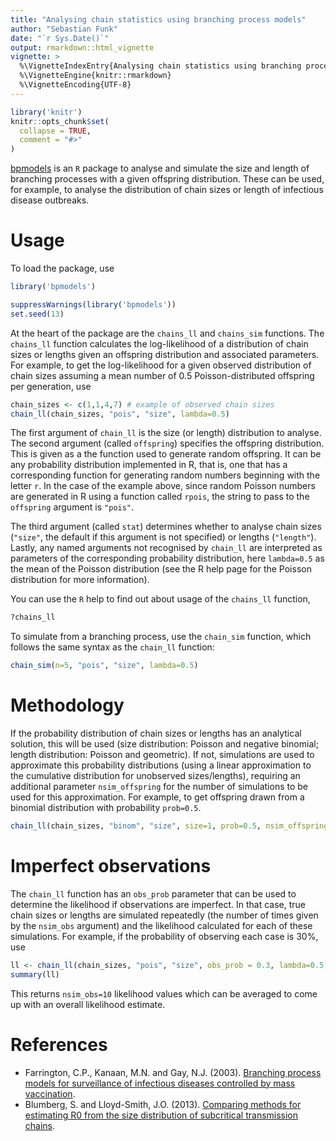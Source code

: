 ```yaml
---
title: "Analysing chain statistics using branching process models"
author: "Sebastian Funk"
date: "`r Sys.Date()`"
output: rmarkdown::html_vignette
vignette: >
  %\VignetteIndexEntry{Analysing chain statistics using branching process models}
  %\VignetteEngine{knitr::rmarkdown}
  %\VignetteEncoding{UTF-8}
---
```


```r
library('knitr')
knitr::opts_chunk$set(
  collapse = TRUE,
  comment = "#>"
)
```

[bpmodels](https://github.com/sbfnk/bpmodels) is an `R` package to analyse and simulate the size and length of branching processes with a given offspring distribution. These can be used, for example, to analyse the distribution of chain sizes or length of infectious disease outbreaks.

# Usage

To load the package, use
```r
library('bpmodels')
```
```r
suppressWarnings(library('bpmodels'))
set.seed(13)
```

At the heart of the package are the `chains_ll` and `chains_sim` functions. The `chains_ll` function calculates the log-likelihood of a distribution of chain sizes or lengths given an offspring distribution and associated parameters. For example, to get the log-likelihood for a given observed distribution of chain sizes assuming a mean number of 0.5 Poisson-distributed offspring per generation, use

```r
chain_sizes <- c(1,1,4,7) # example of observed chain sizes
chain_ll(chain_sizes, "pois", "size", lambda=0.5)
```

The first argument of `chain_ll` is the size (or length) distribution to analyse. The second argument (called `offspring`) specifies the offspring distribution. This is given as a the function used to generate random offspring. It can be any probability distribution implemented in R, that is, one that has a corresponding function for generating random numbers beginning with the letter `r`. In the case of the example above, since random Poisson numbers are generated in R using a function called `rpois`, the string to pass to the `offspring` argument is `"pois"`.

The third argument (called `stat`) determines whether to analyse chain sizes (`"size"`, the default if this argument is not specified) or lengths (`"length"`). Lastly, any named arguments not recognised by `chain_ll` are interpreted as parameters of the corresponding probability distribution, here `lambda=0.5` as the mean of the Poisson distribution (see the R help page for the Poisson distribution for more information).

You can use the `R` help to find out about usage of the `chains_ll` function,

```r
?chains_ll
```

To simulate from a branching process, use the `chain_sim` function, which follows the same syntax as the `chain_ll` function:

```r
chain_sim(n=5, "pois", "size", lambda=0.5)
```

# Methodology

If the probability distribution of chain sizes or lengths has an analytical solution, this will be used (size distribution: Poisson and negative binomial; length distribution: Poisson and geometric). If not, simulations are used to approximate this probability distributions (using a linear approximation to the cumulative distribution for unobserved sizes/lengths), requiring an additional parameter `nsim_offspring` for the number of simulations to be used for this approximation. For example, to get offspring drawn from a binomial distribution with probability `prob=0.5`.

```r
chain_ll(chain_sizes, "binom", "size", size=1, prob=0.5, nsim_offspring=100)
```

# Imperfect observations

The `chain_ll` function has an `obs_prob` parameter that can be used to determine the likelihood if observations are imperfect. In that case, true chain sizes or lengths are simulated repeatedly (the number of times given by the `nsim_obs` argument) and the likelihood calculated for each of these simulations. For example, if the probability of observing each case is 30%, use

```r
ll <- chain_ll(chain_sizes, "pois", "size", obs_prob = 0.3, lambda=0.5, nsim_obs=10)
summary(ll)
```

This returns `nsim_obs=10` likelihood values which can be averaged to come up with an overall likelihood estimate.

# References

* Farrington, C.P., Kanaan, M.N. and Gay, N.J. (2003). [Branching process models for surveillance of infectious diseases controlled by mass vaccination](https://doi.org/10.1093/biostatistics/4.2.279).
* Blumberg, S. and Lloyd-Smith, J.O. (2013). [Comparing methods for estimating R0 from the size distribution of subcritical transmission chains](https://doi.org/10.1016/j.epidem.2013.05.002).

